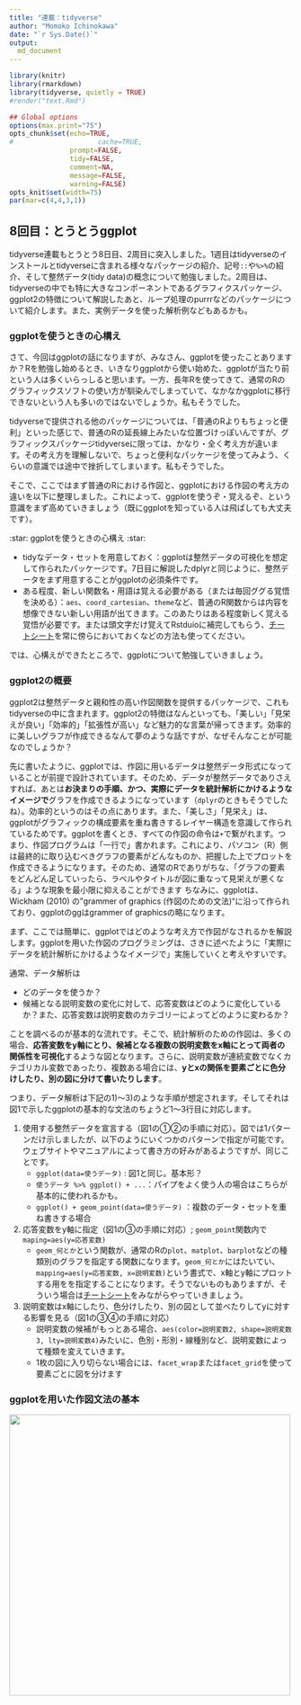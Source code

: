 ```yaml
---
title: "連載：tidyverse"
author: "Momoko Ichinokawa"
date: "`r Sys.Date()`"
output:
  md_document
---
```


```r
library(knitr)
library(rmarkdown)
library(tidyverse, quietly = TRUE)
#render("text.Rmd")

## Global options
options(max.print="75")
opts_chunk$set(echo=TRUE,
#                     cache=TRUE,
               prompt=FALSE,
               tidy=FALSE,
               comment=NA,
               message=FALSE,
               warning=FALSE)
opts_knit$set(width=75)
par(mar=c(4,4,3,1))
```

## 8回目：とうとうggplot

tidyverse連載もとうとう8日目、2周目に突入しました。1週目はtidyverseのインストールとtidyverseに含まれる様々なパッケージの紹介、記号`::`や`%>%`の紹介、そして整然データ(tidy data)の概念について勉強しました。2周目は、tidyverseの中でも特に大きなコンポーネントであるグラフィクスパッケージ、ggplot2の特徴について解説したあと、ループ処理のpurrrなどのパッケージについて紹介します。また、実例データを使った解析例などもあるかも。

### ggplotを使うときの心構え

さて、今回はggplotの話になりますが、みなさん、ggplotを使ったことありますか？Rを勉強し始めるとき、いきなりggplotから使い始めた、ggplotが当たり前という人は多くいらっしると思います。一方、長年Rを使ってきて、通常のRのグラフィックスソフトの使い方が馴染んでしまっていて、なかなかggplotに移行できないという人も多いのではないでしょうか。私もそうでした。

tidyverseで提供される他のパッケージについては、「普通のRよりもちょっと便利」といった感じで、普通のRの延長線上みたいな位置づけっぽいんですが、グラフィックスパッケージtidyverseに限っては、かなり・全く考え方が違います。その考え方を理解しないで、ちょっと便利なパッケージを使ってみよう、くらいの意識では途中で挫折してしまいます。私もそうでした。

そこで、ここではまず普通のRにおける作図と、ggplotにおける作図の考え方の違いを以下に整理しました。これによって、ggplotを使うぞ・覚えるぞ、という意識をまず高めていきましょう（既にggplotを知っている人は飛ばしても大丈夫です）。

:star: ggplotを使うときの心構え :star:

- tidyなデータ・セットを用意しておく：ggplotは整然データの可視化を想定して作られたパッケージです。7日目に解説したdplyrと同じように、整然データをまず用意することがggplotの必須条件です。
- ある程度、新しい関数名・用語は覚える必要がある（または毎回ググる覚悟を決める）：`aes`、`coord_cartesian`、`theme`など、普通のR関数からは内容を想像できない新しい用語が出てきます。このあたりはある程度新しく覚える覚悟が必要です。または頭文字だけ覚えてRstduioに補完してもらう、[チートシート](https://rstudio.com/wp-content/uploads/2015/03/ggplot2-cheatsheet.pdf)を常に傍らにおいておくなどの方法も使ってください。

では、心構えができたところで、ggplotについて勉強していきましょう。

### ggplot2の概要

ggplot2は整然データと親和性の高い作図関数を提供するパッケージで、これもtidyverseの中に含まれます。ggplot2の特徴はなんといっても、「美しい」「見栄えが良い」「効率的」「拡張性が高い」など魅力的な言葉が帰ってきます。効率的に美しいグラフが作成できるなんて夢のような話ですが、なぜそんなことが可能なのでしょうか？

先に書いたように、ggplotでは、作図に用いるデータは整然データ形式になっていることが前提で設計されています。そのため、データが整然データでありさえすれば、あとは**お決まりの手順、かつ、実際にデータを統計解析にかけるようなイメージで**グラフを作成できるようになっています（`dplyr`のときもそうでしたね）。効率的というのはその点にあります。また、「美しさ」「見栄え」は、ggplotがグラフィックの構成要素を重ね書きするレイヤー構造を意識して作られているためです。ggplotを書くとき、すべての作図の命令は`+`で繋がれます。つまり、作図プログラムは「一行で」書かれます。これにより、パソコン（R）側は最終的に取り込むべきグラフの要素がどんなものか、把握した上でプロットを作成できるようになります。そのため、通常のRでありがちな、「グラフの要素をどんどん足していったら、ラベルやタイトルが図に重なって見栄えが悪くなる」ような現象を最小限に抑えることができます
ちなみに、ggplotは、Wickham (2010) の"grammer of graphics (作図のための文法)"に沿って作られており、ggplotのggはgrammer of graphicsの略になります。

まず、ここでは簡単に、ggplotではどのような考え方で作図がなされるかを解説します。ggplotを用いた作図のプログラミングは、さきに述べたように「実際にデータを統計解析にかけるようなイメージで」実施していくと考えやすいです。

通常、データ解析は

- どのデータを使うか？
- 候補となる説明変数の変化に対して、応答変数はどのように変化しているか？また、応答変数は説明変数のカテゴリーによってどのように変わるか？

ことを調べるのが基本的な流れです。そこで、統計解析のための作図は、多くの場合、**応答変数をy軸にとり、候補となる複数の説明変数をx軸にとって両者の関係性を可視化**するような図となります。さらに、説明変数が連続変数でなくカテゴリカル変数であったり、複数ある場合には、**yとxの関係を要素ごとに色分けしたり、別の図に分けて書いたりします**。

つまり、データ解析は下記の1)〜3)のような手順が想定されます。そしてそれは図1で示したggplotの基本的な文法のちょうど1〜3行目に対応します。

1) 使用する整然データを宣言する（図1の①②の手順に対応）。図では1パターンだけ示しましたが、以下のようにいくつかのパターンで指定が可能です。ウェブサイトやマニュアルによって書き方の好みがあるようですが、同じことです。
    - `ggplot(data=使うデータ)` : 図1と同じ。基本形？ 
    -  `使うデータ %>% ggplot() + ... `：パイプをよく使う人の場合はこちらが基本的に使われるかも。
    - `ggplot() + geom_point(data=使うデータ)` ：複数のデータ・セットを重ね書きする場合
2) 応答変数をy軸に指定（図1の③の手順に対応）; `geom_point`関数内で`maping=aes(y=応答変数)`
    - `geom_何とか`という関数が、通常のRの`plot`、`matplot`、`barplot`などの種類別のグラフを指定する関数になります。`geom_何とか`にはたいてい、`mapping=aes(y=応答変数, x=説明変数)`という書式で、x軸とy軸にプロットする用をを指定することになります。そうでないものもありますが、そういう場合は[チートシート](https://rstudio.com/wp-content/uploads/2015/03/ggplot2-cheatsheet.pdf)をみながらやっていきましょう。
3) 説明変数はx軸にしたり、色分けしたり、別の図として並べたりしてyに対する影響を見る（図1の③④の手順に対応）
    - 説明変数の候補がもっとある場合、`aes(color=説明変数2, shape=説明変数3, lty=説明変数4)`みたいに、色別・形別・線種別など、説明変数によって種類を変えていきます。
    - 1枚の図に入り切らない場合には、`facet_wrap`または`facet_grid`を使って要素ごとに図を分けます

### ggplotを用いた作図文法の基本

<img src="fig-ggplot.png" width="500px">



